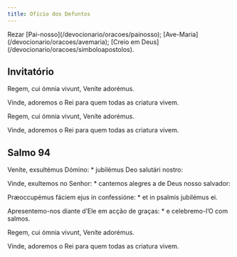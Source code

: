 ```yaml
---
title: Ofício dos Defuntos
---
```


<aside>
  Rezar [Pai-nosso](/devocionario/oracoes/painosso);
  [Ave-Maria](/devocionario/oracoes/avemaria); [Creio em
  Deus](/devocionario/oracoes/simboloapostolos).
</aside>

## Invitatório

<div class="side-by-side not-content">

Regem, cui ómnia vivunt, Veníte adorémus.

Vinde, adoremos o Rei para quem todas as criatura vivem.

Regem, cui ómnia vivunt, Veníte adorémus.

Vinde, adoremos o Rei para quem todas as criatura vivem.

</div>


## Salmo 94

<Salmo94 />

<div class="side-by-side not-content">

Veníte, exsultémus Dómino: * jubilémus Deo salutári nostro:

Vinde, exultemos no Senhor: * cantemos alegres a de Deus nosso salvador:

Præoccupémus fáciem ejus in confessióne: * et in psalmis jubilémus ei.

Apresentemo-nos diante d’Ele em acção de graças: * e celebremo-l’O com salmos.

</div>

<div class="side-by-side not-content">

Regem, cui ómnia vivunt, Veníte adorémus.

Vinde, adoremos o Rei para quem todas as criatura vivem.

</div>
